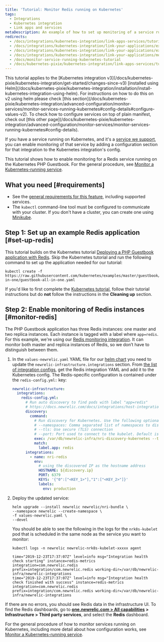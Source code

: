```yaml
---
title: 'Tutorial: Monitor Redis running on Kubernetes'
tags:
  - Integrations
  - Kubernetes integration
  - Link apps and services
metaDescription: An example of how to set up monitoring of a service running on Kubernetes.
redirects:
  - /docs/integrations/kubernetes-integration/link-apps-services/tutorial-monitor-redis-running-kubernetes
  - /docs/integrations/kubernetes-integration/link-your-applications/example-monitoring-service-redis-running-kubernetes
  - /docs/integrations/kubernetes-integration/link-your-applications/example-how-monitor-service-redis-running-kubernetes
  - /docs/integrations/kubernetes-integration/link-your-applications/monitor-service-running-kubernetes-tutorial
  - /docs/monitor-service-running-kubernetes-tutorial
  - /docs/kubernetes-pixie/kubernetes-integration/link-apps-services/tutorial-monitor-redis-running-kubernetes
---
```


<Callout variant="tip">
  This tutorial applies to the [Kubernetes integration v3](/docs/kubernetes-pixie/kubernetes-integration/get-started/changes-since-v3) [installed using Helm](/docs/kubernetes-pixie/kubernetes-integration/installation/install-kubernetes-integration-using-helm). For instructions on how to do this on v2 using helm please check [this section](/docs/kubernetes-pixie/kubernetes-integration/advanced-configuration/monitor-services/monitor-services-running-kubernetes#config-details#configure-values-v2). To check how to configure services on top of plain manifest, check out [this other page](/docs/kubernetes-pixie/kubernetes-integration/advanced-configuration/monitor-services/monitor-services-running-kubernetes#config-details).
</Callout>

If you have a service running on Kubernetes, and it's a [service we support](/docs/monitor-service-running-kubernetes#integration-configs), you can enable monitoring of that service by adding a configuration section for that integration to the Kubernetes integration's config.

This tutorial shows how to enable monitoring for a Redis service running on the Kubernetes PHP Guestbook. For the general procedure, see [Monitor a Kubernetes-running service](/docs/monitor-service-running-kubernetes).

## What you need [#requirements]

* See the [general requirements for this feature](/docs/monitor-service-running-kubernetes#requirements), including supported services.
* The `kubectl` command-line tool must be configured to communicate with your cluster. If you don't have a cluster, you can create one using [Minikube](https://kubernetes.io/docs/setup/minikube).

## Step 1: Set up an example Redis application [#set-up-redis]

This tutorial builds on the Kubernetes tutorial [Deploying a PHP Guestbook application with Redis](https://kubernetes.io/docs/tutorials/stateless-application/guestbook/). Skip the Kubernetes tutorial and run the following command to set up the application needed for our tutorial:

```shell
kubectl create -f https://raw.githubusercontent.com/kubernetes/examples/master/guestbook/all-in-one/guestbook-all-in-one.yaml
```

If you'd like to first complete the [Kubernetes tutorial](https://kubernetes.io/docs/tutorials/stateless-application/guestbook/), follow their tutorial instructions but do **not** follow the instructions in the **Cleaning up** section.

## Step 2: Enable monitoring of Redis instances [#monitor-redis]

The PHP Guestbook application has three Redis instances: one master and two replica instances. Each instance is tagged with a label where `app=redis`. For this example, we're using our [Redis monitoring integration](/docs/integrations/host-integrations/host-integrations-list/redis-monitoring-integration). It can monitor both master and replica instances of Redis, so we don’t have to distinguish between them.

1. In the `values-newrelic.yaml` YAML file for our [helm chart](/docs/kubernetes-pixie/kubernetes-integration/installation/install-kubernetes-integration-using-helm) you need to update the `newrelic-infrastructure.integrations` section. From [the list of integration configs](/docs/monitor-service-running-kubernetes#integration-configs), get the Redis integration YAML and add it to the Kubernetes config. The Redis-specific configuration is contained under the `redis-config.yml:` key:

   ```yaml
   newrelic-infrastructure:
     integrations:
       redis-config.yml:
         # Run auto discovery to find pods with label "app=redis"
         # https://docs.newrelic.com/docs/integrations/host-integrations/installation/container-auto-discovery
         discovery:
           command:
             # Run discovery for Kubernetes. Use the following optional arguments:
             # --namespaces: Comma separated list of namespaces to discover pods on
             # --tls: Use secure (TLS) connection
             # --port: Port used to connect to the kubelet. Default is 10255
             exec: /var/db/newrelic-infra/nri-discovery-kubernetes --tls --port 10250
             match:
               label.app: redis
         integrations:
           - name: nri-redis
             env:
               # using the discovered IP as the hostname address
               HOSTNAME: ${discovery.ip}
               PORT: 6379
               KEYS: '{"0":["<KEY_1>"],"1":["<KEY_2>"]}'
               labels:
                 env: production
   ```

2. Deploy the updated service:

   ```shell
   helm upgrade --install newrelic newrelic/nri-bundle \
   --namespace newrelic --create-namespace \
   -f values-newrelic.yaml \
   --devel
   ```

   You should be able to see the following in the logs for the `nrk8s-kubelet` pod that is scheduled in the same node as the service you want to monitor:

   ```shell
   kubectl logs -n newrelic newrelic-nrk8s-kubelet-xxxxx agent
   ```

   ```
   time="2019-12-23T17:37:07Z" level=info msg="Integration health check starting" instance=redis-metrics integration=com.newrelic.redis prefix=integration/com.newrelic.redis working-dir=/var/db/newrelic-infra/newrelic-integrations
   time="2019-12-23T17:37:07Z" level=info msg="Integration health check finished with success" instance=redis-metrics integration=com.newrelic.redis prefix=integration/com.newrelic.redis working-dir=/var/db/newrelic-infra/newrelic-integrations
   ```

If there are no errors, you should see Redis data in the infrastructure UI. To find the Redis dashboards, go to **[one.newrelic.com > All capabilities](https://one.newrelic.com/all-capabilities) > Infrastructure > Third party services**, and select the **Redis** dashboard.

For the general procedure of how to monitor services running on Kubernetes, including more detail about how configuration works, see [Monitor a Kubernetes-running service](/docs/monitor-service-running-kubernetes).
